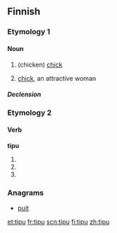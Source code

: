 ==Finnish==

===Etymology 1===

====Noun====
{{head|fi|noun}}

# (chicken) [[chick]]
# {{colloquial|lang=fi}} [[chick]], an attractive woman

=====Declension=====
{{fi-decl-valo|tip|||u}}

===Etymology 2===

====Verb====
'''tipu'''

# {{fi-form of|tippua|type=verb|mood=indicative|tense=present connegative}}
# {{fi-form of|tippua|type=verb|pr=second-person|pl=singular|mood=imperative|tense=present}}
# {{fi-form of|tippua|type=verb|pr=second-person|pl=singular|mood=imperative|tense=present connegative}}

===Anagrams===
* [[puit]]

[[et:tipu]]
[[fr:tipu]]
[[scn:tipu]]
[[fi:tipu]]
[[zh:tipu]]